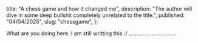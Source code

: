 
  title: "A chess game and how it changed me",
  description: "The author will dive in some deep bullshit completely unrelated to the title.",
  published: "04/04/2025",
  slug: "chessgame",
};

<BlogLayout metadata={metadata}>
    What are you doing here. I am still writting this :/ ...............................
</BlogLayout>


